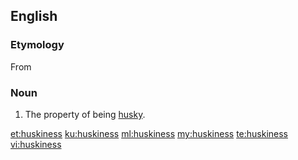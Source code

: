 ==English==

===Etymology===
From {{suffix|husky|ness|lang=en}}

===Noun===
{{en-noun|~|es}}

# The property of being [[husky]].

[[et:huskiness]]
[[ku:huskiness]]
[[ml:huskiness]]
[[my:huskiness]]
[[te:huskiness]]
[[vi:huskiness]]